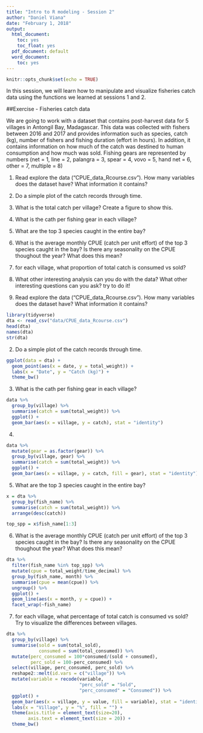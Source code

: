 ```yaml
---
title: "Intro to R modeling - Session 2"
author: "Daniel Viana"
date: "February 1, 2018"
output:
  html_document:
    toc: yes
    toc_float: yes
  pdf_document: default
  word_document:
    toc: yes
---
```


```r
knitr::opts_chunk$set(echo = TRUE)
```

In this session, we will learn how to manipulate and visualize fisheries catch data using the functions we learned at sessions 1 and 2.

##Exercise - Fisheries catch data 

We are going to work with a dataset that contains post-harvest data for 5 villages in Antongil Bay, Madagascar. This data was collected with fishers between 2016 and 2017 and provides information such as species, catch (kg), number of fishers and fishing duration (effort in hours). In addition, it contains information on how much of the catch was destined to human consumption and how much was sold. Fishing gears are represented by numbers (net = 1, line = 2, palangra = 3, spear = 4, vovo = 5, hand net = 6, other = 7, multiple = 8)

1) Read explore the data ("CPUE_data_Rcourse.csv"). How many variables does the dataset have? What information it contains? 
2) Do a simple plot of the catch records through time.
3) What is the total catch per village? Create a figure to show this.
4) What is the cath per fishing gear in each village?
5) What are the top 3 species caught in the entire bay? 
6) What is the average monthly CPUE (catch per unit effort) of the top 3 species caught in the bay? Is there any seasonality on the CPUE thoughout the year? What does this mean?
7) for each village, what proportion of total catch is consumed vs sold?
8) What other interesting analysis can you do with the data? What other interesting questions can you ask? try to do it! 

1) Read explore the data ("CPUE_data_Rcourse.csv"). How many variables does the dataset have? What information it contains? 
```r
library(tidyverse)
dta <- read_csv("data/CPUE_data_Rcourse.csv")
head(dta)
names(dta)
str(dta)
```


2) Do a simple plot of the catch records through time.
```r
ggplot(data = dta) +
  geom_point(aes(x = date, y = total_weight)) +
  labs(x = "Date", y = "Catch (kg)") +
  theme_bw()
```


3) What is the cath per fishing gear in each village?
```r
data %>% 
  group_by(village) %>% 
  summarise(catch = sum(total_weight)) %>% 
  ggplot() +
  geom_bar(aes(x = village, y = catch), stat = "identity")
```

4)

```r
data %>% 
  mutate(gear = as.factor(gear)) %>% 
  group_by(village, gear) %>% 
  summarise(catch = sum(total_weight)) %>% 
  ggplot() +
  geom_bar(aes(x = village, y = catch, fill = gear), stat = "identity")
```

5) What are the top 3 species caught in the entire bay? 

```r
x = dta %>% 
  group_by(fish_name) %>% 
  summarise(catch = sum(total_weight)) %>% 
  arrange(desc(catch))

top_spp = x$fish_name[1:3]

```


6) What is the average monthly CPUE (catch per unit effort) of the top 3 species caught in the bay? Is there any seasonality on the CPUE thoughout the year? What does this mean?

```r
dta %>%
  filter(fish_name %in% top_spp) %>% 
  mutate(cpue = total_weight/time_decimal) %>% 
  group_by(fish_name, month) %>% 
  summarise(cpue = mean(cpue)) %>% 
  ungroup() %>% 
  ggplot() +
  geom_line(aes(x = month, y = cpue)) +
  facet_wrap(~fish_name)


```


7) for each village, what percentage of total catch is consumed vs sold? Try to visualize the differences between villages.

```r

dta %>% 
  group_by(village) %>% 
  summarise(sold = sum(total_sold),
            consumed = sum(total_consumed)) %>% 
  mutate(perc_consumed = 100*consumed/(sold + consumed),
         perc_sold = 100-perc_consumed) %>% 
  select(village, perc_consumed, perc_sold) %>% 
  reshape2::melt(id.vars = c("village")) %>% 
  mutate(variable = recode(variable, 
                           "perc_sold" = "Sold",
                           "perc_consumed" = "Consumed")) %>% 
  ggplot() +
  geom_bar(aes(x = village, y = value, fill = variable), stat = "identity") +
  labs(x = "Village", y = "%", fill = "") +
  theme(axis.title = element_text(size=20),
        axis.text = element_text(size = 20)) +
  theme_bw()
  
  

```




